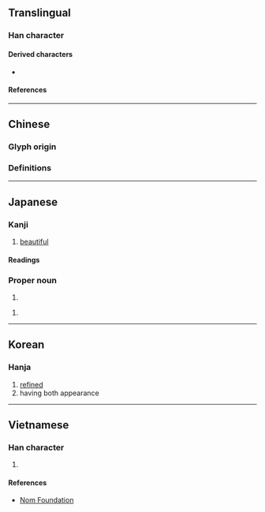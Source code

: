{{also|彬}}
{{character info/new}}
==Translingual==

===Han character===
{{Han char|rn=67|rad=文|as=08|sn=12|four=03440|canj=YKMPM|ids=⿰文武}}

====Derived characters====
* {{l|mul|[[𧸔]], [[𣁦]], [[贇]]([[赟]]), [[𨭉]]}}

====References====
{{Han ref|kx=0477.070|dkj=13468|dj=0835.090|hdz=32170.140|uh=658C}}

----

==Chinese==

===Glyph origin===
{{Han etym}}

===Definitions===
{{zh-see|彬|v}}

----

==Japanese==

===Kanji===
{{ja-kanji|grade=uc|rs=文07}}

# [[beautiful]]

====Readings====
{{ja-readings
|on=ひん
|kun=あき-らか, うるわ-し.い
|nanori=さかん, たけ, たけし
}}

===Proper noun===
{{ja-pos|たけし|proper}}

# {{given name|male|lang=ja|sort=たけし}}

{{ja-pos|さかん|proper}}

# {{lb|ja|rare|sort=さかん}} {{given name|male|lang=ja}}
#: {{ja-usex|[[w:ja:森田斌|森田'''斌''']]|^もりた ^'''さかん'''|'''Sakan''' Morita}}

----

==Korean==

===Hanja===
{{ko-hanja|hangeul=빈|eumhun=|rv=bin|mr=pin|y=pin}}

# [[refined]]
# having both appearance

----

==Vietnamese==

===Han character===
{{vi-hantu|rs=文07|[[bân]]}}

# {{defn|lang=vi|sort=文07}}

====References====
* [http://nomfoundation.org/common/nom_details.php?codepoint=658c Nom Foundation]